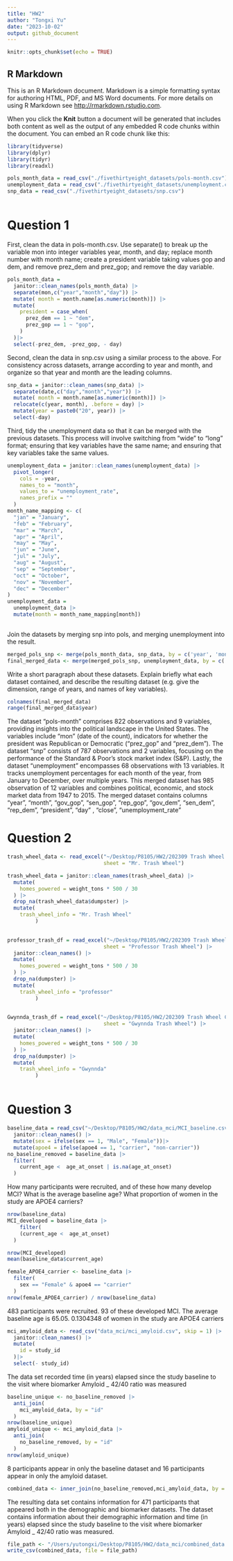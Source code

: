 ```yaml
---
title: "HW2"
author: "Tongxi Yu"
date: "2023-10-02"
output: github_document
---
```


```r
knitr::opts_chunk$set(echo = TRUE)
```

## R Markdown

This is an R Markdown document. Markdown is a simple formatting syntax for authoring HTML, PDF, and MS Word documents. For more details on using R Markdown see <http://rmarkdown.rstudio.com>.

When you click the **Knit** button a document will be generated that includes both content as well as the output of any embedded R code chunks within the document. You can embed an R code chunk like this:
```r
library(tidyverse)
library(dplyr)
library(tidyr)
library(readxl)
```


```r
pols_month_data = read_csv("./fivethirtyeight_datasets/pols-month.csv")
unemployment_data = read_csv("./fivethirtyeight_datasets/unemployment.csv")
snp_data = read_csv("./fivethirtyeight_datasets/snp.csv")
```


```r
```
# Question 1
First, clean the data in pols-month.csv. Use separate() to break up the variable mon into integer variables year, month, and day; replace month number with month name; create a president variable taking values gop and dem, and remove prez_dem and prez_gop; and remove the day variable.
```r
pols_month_data = 
  janitor::clean_names(pols_month_data) |>
  separate(mon,c("year","month","day")) |>
  mutate( month = month.name[as.numeric(month)]) |>
  mutate(
    president = case_when(
      prez_dem == 1 ~ "dem",
      prez_gop == 1 ~ "gop",
    )
  )|>
  select(-prez_dem, -prez_gop, - day)
```

Second, clean the data in snp.csv using a similar process to the above. For consistency across datasets, arrange according to year and month, and organize so that year and month are the leading columns.
```r
snp_data = janitor::clean_names(snp_data) |>
  separate(date,c("day","month","year")) |>
  mutate( month = month.name[as.numeric(month)]) |>
  relocate(c(year, month), .before = day) |>
  mutate(year = paste0("20", year)) |>
  select(-day)
```

Third, tidy the unemployment data so that it can be merged with the previous datasets. This process will involve switching from “wide” to “long” format; ensuring that key variables have the same name; and ensuring that key variables take the same values.
```r
unemployment_data = janitor::clean_names(unemployment_data) |>
  pivot_longer(
    cols = -year,
    names_to = "month",         
    values_to = "unemployment_rate", 
    names_prefix = ""
  )
month_name_mapping <- c(
  "jan" = "January",
  "feb" = "February",
  "mar" = "March",
  "apr" = "April",
  "may" = "May",
  "jun" = "June",
  "jul" = "July",
  "aug" = "August",
  "sep" = "September",
  "oct" = "October",
  "nov" = "November",
  "dec" = "December"
)
unemployment_data = 
  unemployment_data |>
  mutate(month = month_name_mapping[month])
  
```

Join the datasets by merging snp into pols, and merging unemployment into the result.
```r
merged_pols_snp <- merge(pols_month_data, snp_data, by = c('year', 'month'), all.x = TRUE)
final_merged_data <- merge(merged_pols_snp, unemployment_data, by = c('year', 'month'), all.x = TRUE)
```

Write a short paragraph about these datasets. Explain briefly what each dataset contained, and describe the resulting dataset (e.g. give the dimension, range of years, and names of key variables).
```r
colnames(final_merged_data)
range(final_merged_data$year)
```

The dataset "pols-month" comprises 822 observations and 9 variables, providing insights into the political landscape in the United States. The variables include "mon" (date of the count), indicators for whether the president was Republican or Democratic ("prez_gop" and "prez_dem").
The dataset "snp" consists of 787 observations and 2 variables, focusing on the performance of the Standard & Poor's stock market index (S&P).
Lastly, the dataset "unemployment" encompasses 68 observations with 13 variables. It tracks unemployment percentages for each month of the year, from January to December, over multiple years. 
This merged dataset has 985 observation of 12 variables and combines political, economic, and stock market data from 1947 to 2015. The merged dataset contains columns "year", "month", "gov_gop", "sen_gop", "rep_gop", "gov_dem", "sen_dem", "rep_dem", "president", "day" , "close", "unemployment_rate"


# Question 2
```r
trash_wheel_data <- read_excel("~/Desktop/P8105/HW2/202309 Trash Wheel Collection Data.xlsx",
                               sheet = "Mr. Trash Wheel")
```
```r
trash_wheel_data = janitor::clean_names(trash_wheel_data) |>
  mutate(
    homes_powered = weight_tons * 500 / 30
  ) |>
  drop_na(trash_wheel_data$dumpster) |>
  mutate(
    trash_wheel_info = "Mr. Trash Wheel"
         )
   
```

```r
professor_trash_df = read_excel("~/Desktop/P8105/HW2/202309 Trash Wheel Collection Data.xlsx",
                               sheet = "Professor Trash Wheel") |>
  janitor::clean_names() |>
  mutate(
    homes_powered = weight_tons * 500 / 30
  ) |>
  drop_na(dumpster) |>
  mutate(
    trash_wheel_info = "professor"
         )
  
```


```r
Gwynnda_trash_df = read_excel("~/Desktop/P8105/HW2/202309 Trash Wheel Collection Data.xlsx",
                               sheet = "Gwynnda Trash Wheel") |>
  janitor::clean_names() |>
  mutate(
    homes_powered = weight_tons * 500 / 30
  ) |>
  drop_na(dumpster) |>
  mutate(
    trash_wheel_info = "Gwynnda"
         )
```


```r

```

# Question 3
```r
baseline_data = read_csv("~/Desktop/P8105/HW2/data_mci/MCI_baseline.csv", skip = 1, na = ".") |>
  janitor::clean_names() |>
  mutate(sex = ifelse(sex == 1, "Male", "Female"))|>
  mutate(apoe4 = ifelse(apoe4 == 1, "carrier", "non-carrier"))
no_baseline_removed = baseline_data |>
  filter(
    current_age <  age_at_onset | is.na(age_at_onset)
  )
```
How many participants were recruited, and of these how many develop MCI? What is the average baseline age? What proportion of women in the study are APOE4 carriers?
```r
nrow(baseline_data)
MCI_developed = baseline_data |>
    filter(
    (current_age <  age_at_onset)
  )

nrow(MCI_developed)
mean(baseline_data$current_age)

female_APOE4_carrier <- baseline_data |>
  filter(
    sex == "Female" & apoe4 == "carrier"
  )
nrow(female_APOE4_carrier) / nrow(baseline_data)
```
483 participants were recruited. 93 of these developed MCI. The average baseline age is 65.05.
0.1304348 of women in the study are APOE4 carriers

```r
mci_amyloid_data <- read_csv("data_mci/mci_amyloid.csv", skip = 1) |>
  janitor::clean_names() |>
  mutate(
    id = study_id
  )|>
  select(- study_id)

```
The data set recorded time (in years) elapsed since the study baseline to the visit where biomarker Amyloid _ 42/40 ratio was measured

```r
baseline_unique <- no_baseline_removed |>
  anti_join(
    mci_amyloid_data, by = "id"
  )
nrow(baseline_unique)
amyloid_unique <- mci_amyloid_data |>
  anti_join(
    no_baseline_removed, by = "id"
  )
nrow(amyloid_unique)
```

8 participants appear in only the baseline dataset and 16 participants appear in only the amyloid dataset.

```r
combined_data <- inner_join(no_baseline_removed,mci_amyloid_data, by = "id")
```

The resulting data set contains information for 471 participants that appeared both in the demographic and biomarker datasets. The dataset contains information about their demographic information and time (in years) elapsed since the study baseline to the visit where biomarker Amyloid _ 42/40 ratio was measured.

```r
file_path <- "/Users/yutongxi/Desktop/P8105/HW2/data_mci/combined_data.csv"
write_csv(combined_data, file = file_path)
```


